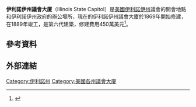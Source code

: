 {{Infobox NRHP
| name         =伊利諾伊州議會大廈
| nrhp_type    = 
| image        =Illinois-Capitol.jpg
| image_size = 320px
| caption      = 議會大廈
| location     = {{USA}}[[伊利諾伊州|伊利諾伊州]][[斯普林菲尔德_(伊利诺伊州)|史普林菲爾德]]<br>Capitol Avenue and Second Street
| coordinates  = {{coord|39|47|54|N|89|39|17|W|display=inline,title}}
| locmapin     = 
| map_caption  = 
| built        = 1868年 - 1888年
| architect    = 阿爾弗雷德·H·皮克納德 (Alfred H. Piquenard)等人
| architecture = [[新文藝復興建築|新文藝復興建築]]第二帝國風格
| added        = 1985年11月21日
| area         = {{convert|9|acre}}
| refnum       = 85003178<ref name=nris>{{NRISref|2009a}}</ref>
}}
'''伊利諾伊州議會大廈'''（Illinois State Capitol）是[[美國|美國]][[伊利諾伊州|伊利諾伊州]]議會的開會地點和伊利諾伊州政府的辦公場所，現在的伊利諾伊州議會大廈於1869年開始修建，在1889年竣工，是第六代建築，修建費用450萬美元<ref name=link>{{cite web| title=Illinois Capitol| url=http://sangamoncountyhistory.org/wp/?p=2008| publisher=Sangamon County Historical Society| date=23 October 2013| accessdate=2015-04-21| archive-date=2016-08-21| archive-url=https://web.archive.org/web/20160821025040/http://sangamoncountyhistory.org/wp/?p=2008| dead-url=no}}</ref>。
==參考資料==
{{reflist}}

==外部連結==
{{commons category|Illinois State Capitol}}

{{US State Capitols}}
[[Category:伊利諾州|Category:伊利諾州]]
[[Category:美國各州議會大廈|Category:美國各州議會大廈]]